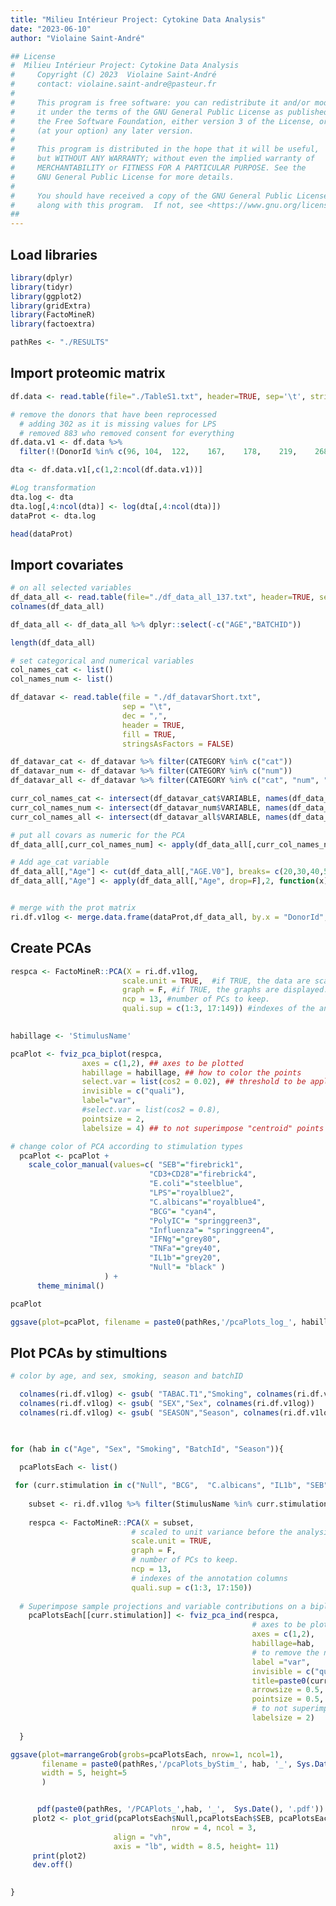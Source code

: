 ```yaml
---
title: "Milieu Intérieur Project: Cytokine Data Analysis"
date: "2023-06-10"
author: "Violaine Saint-André"

## License
#  Milieu Intérieur Project: Cytokine Data Analysis
#     Copyright (C) 2023  Violaine Saint-André
#     contact: violaine.saint-andre@pasteur.fr
# 
#     This program is free software: you can redistribute it and/or modify
#     it under the terms of the GNU General Public License as published by
#     the Free Software Foundation, either version 3 of the License, or
#     (at your option) any later version.
# 
#     This program is distributed in the hope that it will be useful,
#     but WITHOUT ANY WARRANTY; without even the implied warranty of
#     MERCHANTABILITY or FITNESS FOR A PARTICULAR PURPOSE. See the
#     GNU General Public License for more details.
# 
#     You should have received a copy of the GNU General Public License
#     along with this program.  If not, see <https://www.gnu.org/licenses/>.
##
---
```


## Load libraries
```r
library(dplyr)
library(tidyr)
library(ggplot2)
library(gridExtra)
library(FactoMineR) 
library(factoextra)

pathRes <- "./RESULTS"

```


## Import proteomic matrix

```r
df.data <- read.table(file="./TableS1.txt", header=TRUE, sep='\t', stringsAsFactors = FALSE)

# remove the donors that have been reprocessed
  # adding 302 as it is missing values for LPS 
  # removed 883 who removed consent for everything
df.data.v1 <- df.data %>% 
  filter(!(DonorId %in% c(96, 104,	122,	167,	178,	219,	268,	279,	303,	308,	534,	701, 302, 883))) 

dta <- df.data.v1[,c(1,2:ncol(df.data.v1))]

#Log transformation
dta.log <- dta
dta.log[,4:ncol(dta)] <- log(dta[,4:ncol(dta)])
dataProt <- dta.log

head(dataProt)

```

## Import covariates
```r
# on all selected variables
df_data_all <- read.table(file="./df_data_all_137.txt", header=TRUE, sep='\t', stringsAsFactors = FALSE) 
colnames(df_data_all)

df_data_all <- df_data_all %>% dplyr::select(-c("AGE","BATCHID"))

length(df_data_all) 

# set categorical and numerical variables
col_names_cat <- list()
col_names_num <- list()

df_datavar <- read.table(file = "./df_datavarShort.txt",
                         sep = "\t",
                         dec = ",",
                         header = TRUE,
                         fill = TRUE,
                         stringsAsFactors = FALSE)

df_datavar_cat <- df_datavar %>% filter(CATEGORY %in% c("cat"))
df_datavar_num <- df_datavar %>% filter(CATEGORY %in% c("num"))
df_datavar_all <- df_datavar %>% filter(CATEGORY %in% c("cat", "num", "likert"))

curr_col_names_cat <- intersect(df_datavar_cat$VARIABLE, names(df_data_all))
curr_col_names_num <- intersect(df_datavar_num$VARIABLE, names(df_data_all))
curr_col_names_all <- intersect(df_datavar_all$VARIABLE, names(df_data_all))

# put all covars as numeric for the PCA
df_data_all[,curr_col_names_num] <- apply(df_data_all[,curr_col_names_num, drop=F],2, function(x) as.numeric(gsub(",", ".", as.character(x))))

# Add age_cat variable
df_data_all[,"Age"] <- cut(df_data_all[,"AGE.V0"], breaks= c(20,30,40,50,60,70), labels = c("1","2","3", "4", "5"))
df_data_all[,"Age"] <- apply(df_data_all[,"Age", drop=F],2, function(x) as.numeric(as.character(x)))


# merge with the prot matrix
ri.df.v1log <- merge.data.frame(dataProt,df_data_all, by.x = "DonorId", by.y = "SUBJID")

```

## Create PCAs
```r

respca <- FactoMineR::PCA(X = ri.df.v1log, 
                         scale.unit = TRUE,  #if TRUE, the data are scaled to unit variance before the analysis. 
                         graph = F, #if TRUE, the graphs are displayed.
                         ncp = 13, #number of PCs to keep.
                         quali.sup = c(1:3, 17:149)) #indexes of the annotation columns,
                                          

habillage <- 'StimulusName'

pcaPlot <- fviz_pca_biplot(respca, 
                axes = c(1,2), ## axes to be plotted
                habillage = habillage, ## how to color the points
                select.var = list(cos2 = 0.02), ## threshold to be applied to select variables based on their contributions
                invisible = c("quali"), 
                label="var",
                #select.var = list(cos2 = 0.8),
                pointsize = 2,
                labelsize = 4) ## to not superimpose "centroid" points by group

# change color of PCA according to stimulation types
  pcaPlot <- pcaPlot + 
    scale_color_manual(values=c( "SEB"="firebrick1",
                               "CD3+CD28"="firebrick4", 
                               "E.coli"="steelblue", 
                               "LPS"="royalblue2",
                               "C.albicans"="royalblue4", 
                               "BCG"= "cyan4", 
                               "PolyIC"= "springgreen3", 
                               "Influenza"= "springgreen4", 
                               "IFNg"="grey80", 
                               "TNFa"="grey40",
                               "IL1b"="grey20", 
                               "Null"= "black" )
                     ) +
      theme_minimal()

pcaPlot

ggsave(plot=pcaPlot, filename = paste0(pathRes,'/pcaPlots_log_', habillage, '_', Sys.Date(), '.pdf'), width = 8, height=8)
```

## Plot PCAs by stimultions
```r

# color by age, and sex, smoking, season and batchID  

  colnames(ri.df.v1log) <- gsub( "TABAC.T1","Smoking", colnames(ri.df.v1log))
  colnames(ri.df.v1log) <- gsub( "SEX","Sex", colnames(ri.df.v1log))
  colnames(ri.df.v1log) <- gsub( "SEASON","Season", colnames(ri.df.v1log))
  


for (hab in c("Age", "Sex", "Smoking", "BatchId", "Season")){ 
  
  pcaPlotsEach <- list()

 for (curr.stimulation in c("Null", "BCG",  "C.albicans", "IL1b", "SEB", "E.coli", "Influenza", 'IFNg', "CD3+CD28",   "LPS",   "PolyIC", "TNFa" )){ 
    
    subset <- ri.df.v1log %>% filter(StimulusName %in% curr.stimulation) 
    
    respca <- FactoMineR::PCA(X = subset, 
                           # scaled to unit variance before the analysis. 
                           scale.unit = TRUE,  
                           graph = F, 
                           # number of PCs to keep.
                           ncp = 13, 
                           # indexes of the annotation columns
                           quali.sup = c(1:3, 17:150))  
  
  # Superimpose sample projections and variable contributions on a biplot.
    pcaPlotsEach[[curr.stimulation]] <- fviz_pca_ind(respca, 
                                                      # axes to be plotted
                                                      axes = c(1,2), 
                                                      habillage=hab,
                                                      # to remove the names of individuals
                                                      label ="var", 
                                                      invisible = c("quali"), 
                                                      title=paste0(curr.stimulation),
                                                      arrowsize = 0.5,
                                                      pointsize = 0.5,
                                                      # to not superimpose 
                                                      labelsize = 2) 
  
  }

ggsave(plot=marrangeGrob(grobs=pcaPlotsEach, nrow=1, ncol=1), 
       filename = paste0(pathRes,'/pcaPlots_byStim_', hab, '_', Sys.Date(), '.pdf'),
       width = 5, height=5
       )


      pdf(paste0(pathRes, '/PCAPlots_',hab, '_',  Sys.Date(), '.pdf'))
     plot2 <- plot_grid(pcaPlotsEach$Null,pcaPlotsEach$SEB, pcaPlotsEach$`CD3+CD28`, pcaPlotsEach$BCG, pcaPlotsEach$E.coli, pcaPlotsEach$LPS, pcaPlotsEach$C.albicans, pcaPlotsEach$Influenza, pcaPlotsEach$PolyIC, pcaPlotsEach$IL1b, pcaPlotsEach$IFNg, pcaPlotsEach$TNFa,
                                    nrow = 4, ncol = 3,  
                       align = "vh", 
                       axis = "lb", width = 8.5, height= 11)
     print(plot2) 
     dev.off()
     

}
```


